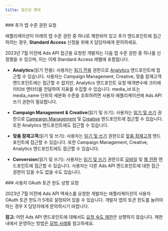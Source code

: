 ```yaml
---
title: 접근성 확대
---
```


<div id="requesting-additional-app-level-permissions">
  ### 추가 앱 수준 권한 요청
</div>

애플리케이션이 아래의 앱 수준 권한 중 하나로 제한되어 있고 추가 엔드포인트에 접근하려는 경우, **Standard Access** 신청을 위해 X 담당자에게 문의하세요.

2023년 7월 이전에 Ads API 접근을 요청한 개발자는 다음 앱 수준 권한 중 하나를 신청했을 수 있으며, 이는 이제 Standard Access 레벨에 포함됩니다.

- **Analytics**(읽기 전용): 사용자는 [읽기 전용](https://developer.x.com/en/docs/apps/app-permissions) 권한으로 [Analytics](https://developer.x.com/en/docs/twitter-ads-api/analytics/overview) 엔드포인트에 접근할 수 있습니다. 사용자는 Campaign Management, Creative, 맞춤 잠재고객 엔드포인트에는 접근할 수 없지만, Analytics 엔드포인트 요청 매개변수에 크리에이티브 엔터티를 전달하여 지표를 수집할 수 있습니다. media_id 또는 media_name 단위의 세분화 수준을 조회하려면 사용자 애플리케이션에 Ads API 쓰기 권한이 필요합니다.

- **Campaign Management & Creative**(읽기 및 쓰기): 사용자는 [읽기 및 쓰기](https://developer.x.com/en/docs/apps/app-permissions) 권한으로 [Campaign Management](https://developer.x.com/en/docs/twitter-ads-api/campaign-management/overview) 및 [Creative](https://developer.x.com/en/docs/twitter-ads-api/creatives/overview) 엔드포인트에 접근할 수 있습니다. 또한 Analytics 엔드포인트에도 접근할 수 있습니다.

- **맞춤 잠재고객**(읽기 및 쓰기): 사용자는 [읽기 및 쓰기](https://developer.x.com/en/docs/apps/app-permissions) 권한으로 [맞춤 잠재고객](https://developer.x.com/en/docs/twitter-ads-api/audiences/overview) 엔드포인트에 접근할 수 있습니다. 또한 Campaign Management, Creative, Analytics 엔드포인트에도 접근할 수 있습니다.

- **Conversion**(읽기 및 쓰기): 사용자는 [읽기 및 쓰기](https://developer.x.com/en/docs/apps/app-permissions) 권한으로 [모바일](https://developer.x.com/en/docs/twitter-ads-api/measurement/mobile-conversions/overview) 및 [웹 전환](https://developer.x.com/en/docs/twitter-ads-api/measurement/web-conversions/overview) 엔드포인트에 접근할 수 있습니다. 사용자는 다른 Ads API 엔드포인트에 대한 접근 권한이 있을 수도 없을 수도 있습니다. 

<div id="requesting-an-increase-to-user-oauth-token-limits">
  ### 사용자 OAuth 토큰 한도 상향 요청
</div>

2023년 7월 이전에 Ads API 액세스를 요청한 개발자는 애플리케이션의 사용자 OAuth 토큰 한도가 5개로 설정되어 있을 수 있습니다. 개발자 앱의 토큰 한도를 늘려야 하는 경우 X 담당자에게 문의하시기 바랍니다.

<Note>**참고:** 어떤 Ads API 엔드포인트에 대해서도 [요청 속도 제한](https://developer.x.com/en/docs/twitter-ads-api/rate-limiting)은 상향하지 않습니다. 제한 내에서 운영하는 방법은 [모범 사례](https://developer.x.com/en/docs/twitter-ads-api/rate-limiting)를 참고하세요.</Note>